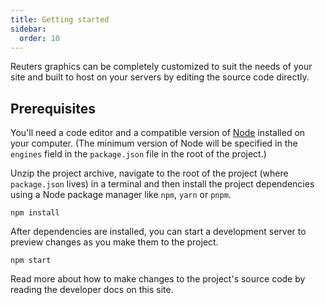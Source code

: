 ```yaml
---
title: Getting started
sidebar:
  order: 10
---
```


Reuters graphics can be completely customized to suit the needs of your site and built to host on your servers by editing the source code directly.

## Prerequisites

You'll need a code editor and a compatible version of [Node](https://nodejs.org/en/) installed on your computer. (The minimum version of Node will be specified in the `engines` field in the `package.json` file in the root of the project.)

Unzip the project archive, navigate to the root of the project (where `package.json` lives) in a terminal and then install the project dependencies using a Node package manager like `npm`, `yarn` or `pnpm`.

```console
npm install
```

After dependencies are installed, you can start a development server to preview changes as you make them to the project.

```console
npm start
```

Read more about how to make changes to the project's source code by reading the developer docs on this site.



